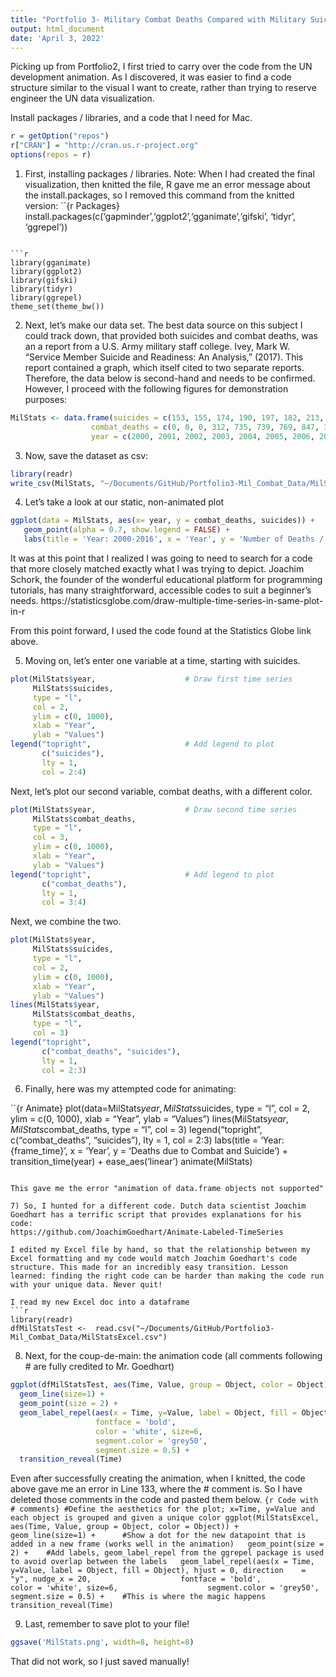 ```yaml
---
title: "Portfolio 3- Military Combat Deaths Compared with Military Suicides"
output: html_document
date: 'April 3, 2022'
---
```


Picking up from Portfolio2, I first tried to carry over the code from the UN development animation. As I discovered, it was easier to find a code structure similar to the visual I want to create, rather than trying to reserve engineer the UN data visualization. 

Install packages / libraries, and a code that I need for Mac. 

```r
r = getOption("repos")
r["CRAN"] = "http://cran.us.r-project.org"
options(repos = r)
```

1) First, installing packages / libraries. 
Note: When I had created the final visualization, then knitted the file, R gave me an error message about the install.packages, so I removed this command from the knitted version:
``{r Packages}
install.packages(c('gapminder','ggplot2','gganimate','gifski', 'tidyr', 'ggrepel'))
```

```r
library(gganimate)
library(ggplot2)
library(gifski)
library(tidyr)
library(ggrepel)
theme_set(theme_bw())
```


2) Next, let's make our data set. The best data source on this subject I could track down, that provided both suicides and combat deaths, was an a report from a U.S. Army military staff college. Ivey, Mark W. "Service Member Suicide and Readiness: An Analysis," (2017). This report contained a graph, which itself cited to two separate reports. Therefore, the data below is second-hand and needs to be confirmed. However, I proceed with the following figures for demonstration purposes: 

```r
MilStats <- data.frame(suicides = c(153, 155, 174, 190, 197, 182, 213, 211, 268, 309, 295, 301, 525, 475, 444, 478, 478),
                  combat_deaths = c(0, 0, 0, 312, 735, 739, 769, 847, 352, 346, 456, 394, 259, 0, 0, 0, 0),
                  year = c(2000, 2001, 2002, 2003, 2004, 2005, 2006, 2007, 2008, 2009, 2010, 2011, 2012, 2013, 2014, 2015, 2016))
```

3) Now, save the dataset as csv:
```r
library(readr)
write_csv(MilStats, "~/Documents/GitHub/Portfolio3-Mil_Combat_Data/MilStatsExcelTest.csv")
```

4) Let's take a look at our static, non-animated plot
```r
ggplot(data = MilStats, aes(x= year, y = combat_deaths, suicides)) +
   geom_point(alpha = 0.7, show.legend = FALSE) +
   labs(title = 'Year: 2000-2016', x = 'Year', y = 'Number of Deaths / Suicides')
```

It was at this point that I realized I was going to need to search for a code that more closely matched exactly what I was trying to depict. Joachim Schork, the founder of the wonderful educational platform for programming tutorials, has many straightforward, accessible codes to suit a beginner's needs. 
https://statisticsglobe.com/draw-multiple-time-series-in-same-plot-in-r

From this point forward, I used the code found at the Statistics Globe link above. 

5) Moving on, let's enter one variable at a time, starting with suicides.
```r
plot(MilStats$year,                    # Draw first time series
     MilStats$suicides,
     type = "l",
     col = 2,
     ylim = c(0, 1000),
     xlab = "Year",
     ylab = "Values")
legend("topright",                     # Add legend to plot
       c("suicides"),
       lty = 1,
       col = 2:4)
```

Next, let's plot our second variable, combat deaths, with a different color.
```r
plot(MilStats$year,                    # Draw second time series
     MilStats$combat_deaths,
     type = "l",
     col = 3,
     ylim = c(0, 1000),
     xlab = "Year",
     ylab = "Values")
legend("topright",                     # Add legend to plot
       c("combat_deaths"),
       lty = 1,
       col = 3:4)
```

Next, we combine the two. 
```r
plot(MilStats$year,                    
     MilStats$suicides,
     type = "l",
     col = 2,
     ylim = c(0, 1000),
     xlab = "Year",
     ylab = "Values")
lines(MilStats$year,                    
     MilStats$combat_deaths,
     type = "l",
     col = 3)
legend("topright",                     
       c("combat_deaths", "suicides"),
       lty = 1,
       col = 2:3)
```


6) Finally, here was my attempted code for animating:

``{r Animate}
plot(data=MilStats$year,                    
     MilStats$suicides,
     type = "l",
     col = 2,
     ylim = c(0, 1000),
     xlab = "Year",
     ylab = "Values")
lines(MilStats$year,                    
     MilStats$combat_deaths,
     type = "l",
     col = 3)
legend("topright",                     
       c("combat_deaths", "suicides"),
       lty = 1,
       col = 2:3)
labs(title = 'Year: {frame_time}', x = 'Year', y = 'Deaths due to Combat and Suicide') +
             transition_time(year) +
             ease_aes('linear')
animate(MilStats)
```

This gave me the error "animation of data.frame objects not supported"

7) So, I hunted for a different code. Dutch data scientist Joαchim Goedhαrt has a terrific script that provides explanations for his code:
https://github.com/JoachimGoedhart/Animate-Labeled-TimeSeries

I edited my Excel file by hand, so that the relationship between my Excel formatting and my code would match Joαchim Goedhαrt's code structure. This made for an incredibly easy transition. Lesson learned: finding the right code can be harder than making the code run with your unique data. Never quit!

I read my new Excel doc into a dataframe
```r
library(readr)
dfMilStatsTest <-  read.csv("~/Documents/GitHub/Portfolio3-Mil_Combat_Data/MilStatsExcel.csv")
```

8) Next, for the coup-de-main: the animation code (all comments following # are fully credited to Mr. Goedhαrt)

```r
ggplot(dfMilStatsTest, aes(Time, Value, group = Object, color = Object)) + 
  geom_line(size=1) +   
  geom_point(size = 2) + 
  geom_label_repel(aes(x = Time, y=Value, label = Object, fill = Object), hjust = 0, direction    = "y", nudge_x = 20,
                   fontface = 'bold',
                   color = 'white', size=6,
                   segment.color = 'grey50',
                   segment.size = 0.5) +
  transition_reveal(Time) 
```

Even after successfully creating the animation, when I knitted, the code above gave me an error in Line 133, where the # comment is. So I have deleted those comments in the code and pasted them below.
``{r Code with # comments}
#Define the aesthetics for the plot; x=Time, y=Value and each object is grouped and given a unique color
ggplot(MilStatsExcel, aes(Time, Value, group = Object, color = Object)) + 
  geom_line(size=1) +   
  #Show a dot for the new datapoint that is added in a new frame (works well in the animation)
  geom_point(size = 2) + 
  #Add labels, geom_label_repel from the ggrepel package is used to avoid overlap between the labels
  geom_label_repel(aes(x = Time, y=Value, label = Object, fill = Object), hjust = 0, direction    = "y", nudge_x = 20,
                   fontface = 'bold',
                   color = 'white', size=6,
                   segment.color = 'grey50',
                   segment.size = 0.5) +
   #This is where the magic happens       
  transition_reveal(Time) 
``

9) Last, remember to save plot to your file!
```r
ggsave('MilStats.png', width=8, height=8)
```
That did not work, so I just saved manually!


